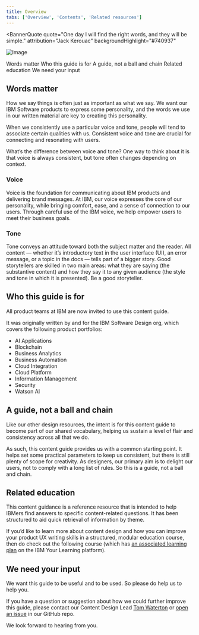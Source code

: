 ```yaml
---
title: Overview
tabs: ['Overview', 'Contents', 'Related resources']
---
```



<BannerQuote
  quote="One day I will find the right words, and they will be simple."
  attribution="Jack Kerouac"
  backgroundHighlight="#740937"
>

![Image](../images/illustrations/introduction.svg)

</BannerQuote>

<AnchorLinks>
  <AnchorLink>Words matter</AnchorLink>
  <AnchorLink>Who this guide is for</AnchorLink>
  <AnchorLink>A guide, not a ball and chain</AnchorLink>
  <AnchorLink>Related education</AnchorLink>
  <AnchorLink>We need your input</AnchorLink>
</AnchorLinks>

## Words matter

How we say things is often just as important as what we say. We want our IBM Software products 
to express some personality, and the words we use in our written material are key to creating 
this personality.

When we consistently use a particular voice and tone, people will tend to associate certain qualities 
with us. Consistent voice and tone are crucial for connecting and resonating with users. 

What’s the difference between voice and tone? One way to think about it is that voice is always 
consistent, but tone often changes depending on context.

### Voice

Voice is the foundation for communicating about IBM products and delivering brand messages. At IBM, 
our voice expresses the core of our personality, while bringing comfort, ease, and a sense of 
connection to our users. Through careful use of the IBM voice, we help empower users to meet their 
business goals.

### Tone

Tone conveys an attitude toward both the subject matter and the reader. All content — whether it’s 
introductory text in the user interface (UI), an error message, or a topic in the docs — tells part 
of a bigger story. Good storytellers are skilled in two main areas: what they are saying (the substantive 
content) and how they say it to any given audience (the style and tone in which it is presented). 
Be a good storyteller.


## Who this guide is for
All product teams at IBM are now invited to use this content guide. 

It was originally written by and for the IBM Software Design org, which covers the following product portfolios:
- AI Applications
- Blockchain
- Business Analytics
- Business Automation
- Cloud Integration
- Cloud Platform
- Information Management
- Security
- Watson AI


## A guide, not a ball and chain
Like our other design resources, the intent is for this content guide to become part of our shared 
vocabulary, helping us sustain a level of flair and consistency across all that we do.

As such, this content guide provides us with a common starting point. It helps set some 
practical parameters to keep us consistent, but there is still plenty of scope for creativity. 
As designers, our primary aim is to delight our users, not to comply with a long list of rules. 
So this is a guide, not a ball and chain.


## Related education
This content guidance is a reference resource that is intended to help IBMers find answers to specific 
content-related questions. It has been structured to aid quick retrieval of information by theme.

If you’d like to learn more about content design and how you can improve your product UX writing skills 
in a structured, modular education course, then do check out the following course (which has [an associated learning plan](https://yourlearning.ibm.com/activity/PLAN-EC0291D9A084) on the IBM Your Learning platform).

<Row className="resource-card-group">
  <Column colMd={4} colLg={4} noGutterSm>
    <ResourceCard
      subTitle="Self-paced online education course"
      title="IBM UX writing course"
      href="https://ibm.biz/ux-writing-course"
    />
  </Column>
</Row>


## We need your input
We want this guide to be useful and to be used. So please do help us to help you.

If you have a question or suggestion about how we could further improve this guide, 
please contact our Content Design Lead [Tom Waterton](https://ibm-casdesign.slack.com/archives/D1ZKKC3CL) or [open an issue](https://github.ibm.com/CDAI-design/pal/issues) in our GitHub repo. 

We look forward to hearing from you.
